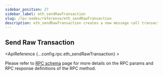```yaml
---
sidebar_position: 27
sidebar_label: eth_sendRawTransaction
slug: /rpc-nodes/reference/eth_sendRawTransaction
description: eth_sendRawTransaction creates a new message call transaction or a contract creation for signed transactions. Useful for sending signed transactions.
---
```



<head>
    <title>eth_sendRawTransaction RPC Method - Moralis Documentation</title>
</head>

## Send Raw Transaction

<ApiReference {...config.rpc.eth_sendRawTransaction} >
<Admonition type="info" title="Note">

Please refer to <a href="/rpc-nodes/reference/evm-rpc-schema">RPC schema</a> page for more details on the RPC params and RPC response definitions of the RPC method. 
</Admonition>
</ApiReference>
